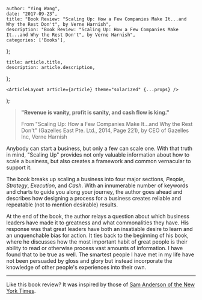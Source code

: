 

    author: "Ying Wang",
    date: "2017-09-23",
    title: "Book Review: "Scaling Up: How a Few Companies Make It...and Why the Rest Don't", by Verne Harnish",
    description: "Book Review: "Scaling Up: How a Few Companies Make It...and Why the Rest Don't", by Verne Harnish",
    categories: ['Books'],
};

    title: article.title,
    description: article.description,
};

    <ArticleLayout article={article} theme="solarized" {...props} />
);


> **"Revenue is vanity, profit is sanity, and cash flow is king."**
>
> From "Scaling Up: How a Few Companies Make It...and Why the Rest Don't"
> (Gazelles East Pte. Ltd., 2014, Page 221), by CEO of Gazelles Inc, Verne
> Harnish

Anybody can start a business, but only a few can scale one. With that truth in
mind, "Scaling Up" provides not only valuable information about how to scale a
business, but also creates a framework and common vernacular to support it.

The book breaks up scaling a business into four major sections, *People*,
*Strategy*, *Execution*, and *Cash*. With an innumerable number of keywords and
charts to guide you along your journey, the author goes ahead and describes how
designing a process for a business creates reliable and repeatable (not to
mention desirable) results.

At the end of the book, the author relays a question about which business
leaders have made it to greatness and what commonalities they have. His response
was that great leaders have both an insatiable desire to learn and an
unquenchable bias for action. It ties back to the beginning of his book, where
he discusses how the most important habit of great people is their ability to
read or otherwise process vast amounts of information. I have found that to be
true as well. The smartest people I have met in my life have not been persuaded
by gloss and glory but instead incorporate the knowledge of other people's
experiences into their own.

____

Like this book review? It was inspired by those of [Sam Anderson of the New York
Times](https://www.nytimes.com/by/sam-anderson).
